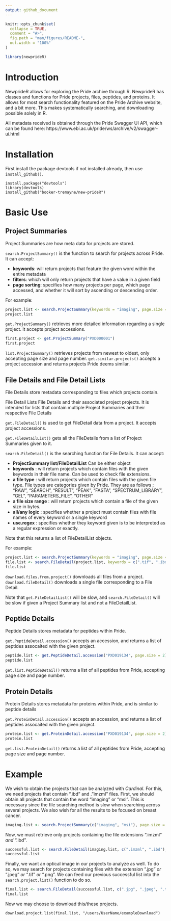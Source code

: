 ```yaml
---
output: github_document
---
```


<!-- README.md is generated from README.Rmd. Please edit that file -->

```r
knitr::opts_chunk$set(
  collapse = TRUE,
  comment = "#>",
  fig.path = "man/figures/README-",
  out.width = "100%"
)
```

```r
library(newprideR)
```

# Introduction
NewprideR allows for exploring the Pride archive through R. NewprideR has classes and functions for Pride projects, files, peptides, and proteins. It allows for most search functionality featured on the Pride Archive website, and a bit more. This makes systematically searching, and downloading possible solely in R.

All metadata received is obtained through the Pride Swagger UI API, which can be found here:  https://www.ebi.ac.uk/pride/ws/archive/v2/swagger-ui.html


# Installation
First install the package devtools if not installed already, then use `install_github()`.
```
install.package("devtools")
library(devtools)
install_github("booker-tremayne/new-prideR")
```


# Basic Use


## Project Summaries

Project Summaries are how meta data for projects are stored. 

`search.ProjectSummary()` is the function to search for projects across Pride. 
It can accept:

  * __keywords__:  will return projects that feature the given word within the entire metadata
  * __filters__: which will only return projects that have a value in a given field
  * __page sorting__: specifies how many projects per page, which page accessed, and whether it will sort by ascending or descending order.

For example:

```r
project.list <- search.ProjectSummary(keywords = "imaging", page.size = 2, page.number = 4, instrument = "LTQ Orbitrap")
project.list
```

`get.ProjectSummary()` retrieves more detailed information regarding a single project. It accepts project accessions.

```r
first.project <- get.ProjectSummary("PXD000001")
first.project
```

`list.ProjectSummary()` retrieves projects from newest to oldest, only accepting page size and page number. 
`get.similar.projects()` accepts a project accession and returns projects Pride deems similar.

## File Details and File Detail Lists

File Details store metadata corresponding to files which projects contain.

File Detail Lists File Details and their associated project projects. It is intended for lists that contain multiple Project Summaries and their respective File Details

`get.FileDetail()` is used to get FileDetail data from a project. It accepts project accessions.

`get.FileDetailList()` gets all the FileDetails from a list of Project Summaries given to it.

`search.FileDetail()` is the searching function for File Details. 
It can accept:


  * __ProjectSummary list/FileDetailList__ Can be either object
  * __keywords__ : will return projects which contain files with the given keywords in their file name. Can be used to check file extensions.
  * __a file type__ : will return projects which contain files with the given file type. File types are categories given by Pride. They are as follows ; "RAW", "SEARCH", "RESULT", "PEAK", "FASTA", "SPECTRUM_LIBRARY", "GEL", "PARAMETERS_FILE", "OTHER"
  * __a file size range__ : will return projects which contain a file of the given size in bytes.
  * __all/any logic__ : specifies whether a project must contain files with file names of every keyword or a single keyword
  * __use.regex__ : specifies whether they keyword given is to be interpreted as a regular expression or exactly.

Note that this returns a list of FileDetailList objects.


For example:
```r
project.list <- search.ProjectSummary(keywords = "imaging", page.size = 2, page.number = 19, instrument = "LTQ Orbitrap")
file.list <- search.FileDetail(project.list, keywords = c(".tif", ".ibd", ".imzml"), all = TRUE)
file.list
```

`download.files.from.project()` downloads all files from a project.
`download.fileDetail()` downloads a single file corresponding to a File Detail.

Note that `get.FileDetailList()` will be slow, and `search.FileDetail()` will be slow if given a Project Summary list and not a FileDetailList.

## Peptide Details

Peptide Details stores metadata for peptides within Pride.

`get.PeptideDetail.accession()` accepts an accession, and returns a list of peptides assocaited with the given project.

```r
peptide.list <- get.PeptideDetail.accession("PXD019134", page.size = 2)
peptide.list
```

`get.list.PeptideDetail()` returns a list of all peptides from Pride, accepting page size and page number.

## Protein Details

Protein Details stores metadata for proteins within Pride, and is similar to peptide details

`get.ProteinDetail.accession()` accepts an accession, and returns a list of peptides assocaited with the given project.

```r
protein.list <- get.ProteinDetail.accession("PXD019134", page.size = 2)
protein.list
```

`get.list.ProteinDetail()` returns a list of all peptides from Pride, accepting page size and page number.


# Example

We wish to obtain the projects that can be analyzed with *Cardinal*. For this, we need projects that contain ".ibd" and ."imzml" files. First, we should obtain all projects that contain the word "imaging" or "msi". This is necessary since the file searching method is slow when searching across several projects. We also wish for all the results to be focused on breast cancer.

```r
imaging.list <- search.ProjectSummary(c("imaging", "msi"), page.size = 100, disease = "Breast cancer")
```

Now, we must retrieve only projects containing the file extensions ".imzml" *and* ".ibd".

```r
successful.list <- search.FileDetail(imaging.list, c(".imzml", ".ibd"), all = TRUE)
successful.list
```

Finally, we want an optical image in our projects to analyze as well. To do so, we may search for projects containing files with the extension ".jpg" *or* ".jpeg" *or* ".tif" *or* ".png". We can feed our previous successful list into the `search.project.list()` function to do so.

```r
final.list <- search.FileDetail(successful.list, c(".jpg", ".jpeg", ".tif", ".png"))
final.list
```

Now we may choose to download this/these projects.

```
download.project.list(final.list, "/users/UserName/exampleDownload")
```
